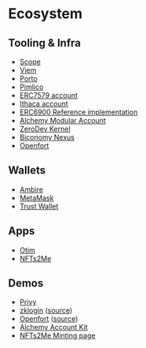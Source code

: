 # Ecosystem

## Tooling & Infra

- [Scope](https://scope.sh)
- [Viem](https://viem.sh)
- [Porto](https://github.com/ithacaxyz/porto)
- [Pimlico](https://docs.pimlico.io/guides/eip7702/demo)
- [ERC7579 account](https://github.com/erc7579/erc7579-implementation)
- [Ithaca account](https://github.com/ithacaxyz/account)
- [ERC6900 Reference implementation](https://github.com/erc6900/reference-implementation)
- [Alchemy Modular Account](https://github.com/alchemyplatform/modular-account)
- [ZeroDev Kernel](https://docs.zerodev.app/)
- [Biconomy Nexus](https://docs.biconomy.io)
- [Openfort](https://github.com/openfort-xyz/openfort-7702-delegator)

## Wallets

- [Ambire](https://www.ambire.com)
- [MetaMask](https://metamask.io)
- [Trust Wallet](https://trustwallet.com)

## Apps

- [Otim](https://otim.com)
- [NFTs2Me](https://nfts2me.com)

## Demos

- [Privy](https://x.com/privy_io/status/1867249205133373905)
- [zklogin](https://x.com/oleh_bc/status/1862376837621665921) ([source](https://github.com/shield-labs-xyz/zklogin/pull/2))
- [Openfort](https://7702.openfort.xyz) ([source](https://github.com/openfort-xyz/sample-7702-delegator))
- [Alchemy Account Kit](https://x.com/AdamEgyed1/status/1886833087432081442)
- [NFTs2Me Minting page](https://one-click-wonders.testnet.nfts2.me/)
